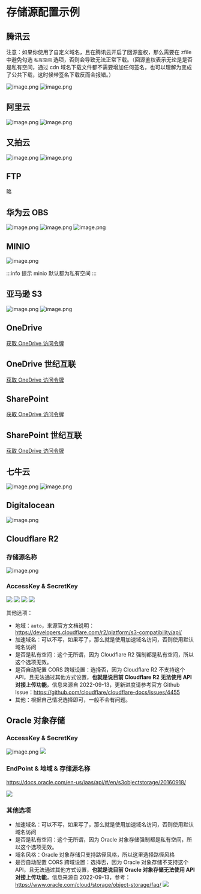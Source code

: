 # 存储源配置示例


## 腾讯云

注意：如果你使用了自定义域名，且在腾讯云开启了回源鉴权，那么需要在 zfile 中避免勾选 `私有空间` 选项，否则会导致无法正常下载。（回源鉴权表示无论是是否是私有空间，通过 cdn 域名下载文件都不需要增加任何签名，也可以理解为变成了公共下载，这时候带签名下载反而会报错。）

![image.png](/img/2021/02/02/bbacbde02cbf1.png)
![image.png](/img/2021/02/02/7481915cdfc66.png)

## 阿里云

![image.png](/img/2021/02/02/6959326cd2f51.png)
![image.png](/img/2021/02/02/61f85ce6eea34.png)

## 又拍云

![image.png](/img/2021/02/02/0bde5fb4b8262.png)
![image.png](/img/2021/02/02/83b0e5587ecc8.png)

## FTP

略

## 华为云 OBS

![image.png](/img/2021/02/02/7685d2767249c.png)
![image.png](/img/2021/02/02/2e88a064f214a.png)
![image.png](/img/2021/02/02/e06e5acf5cbd4.png)

## MINIO

![image.png](/img/2021/02/02/28a84a246fa2f.png)

:::info 提示
minio 默认都为私有空间
:::


## 亚马逊 S3

![image.png](/img/2021/02/02/0f839c8ccd455.png)
![image.png](/img/2021/02/03/9e67ec52889ef.png)

## OneDrive

[获取 OneDrive 访问令牌](https://zfile.jun6.net/onedrive/authorize)

## OneDrive 世纪互联

[获取 OneDrive 访问令牌](https://zfile.jun6.net/onedrive/china-authorize)

## SharePoint

[获取 OneDrive 访问令牌](https://zfile.jun6.net/onedrive/authorize)

## SharePoint 世纪互联

[获取 OneDrive 访问令牌](https://zfile.jun6.net/onedrive/china-authorize)

## 七牛云

![image.png](/img/2021/02/02/9c98f9065155a.png)
![image.png](/img/2021/02/02/d53fffa31645d.png)


## Digitalocean

![image.png](/img/2021/10/07/4981f0deacd16.png)


## Cloudflare R2

### 存储源名称
![image.png](/img/2022/09/13/CCUXOv.png)
### AccessKey & SecretKey
![](/img/2022/09/13/o50HaX.png)
![](/img/2022/09/13/7xfiJb.png)
![](/img/2022/09/13/P0WMCD.jpg)
![](/img/2022/09/13/NnzwWc.png)

其他选项：
- 地域：`auto`，来源官方文档说明：https://developers.cloudflare.com/r2/platform/s3-compatibility/api/
- 加速域名：可以不写，如果写了，那么就是使用加速域名访问，否则使用默认域名访问
- 是否是私有空间：这个无所谓，因为 Cloudflare R2 强制都是私有空间，所以这个选项无效。
- 是否自动配置 CORS 跨域设置：选择否，因为 Cloudflare R2 不支持这个 API，且无法通过其他方式设置，**也就是说目前 Cloudflare R2 无法使用 API 对接上传功能**，信息来源自 2022-09-13，更新进度请参考官方 Github Issue：https://github.com/cloudflare/cloudflare-docs/issues/4455
- 其他：根据自己情况选择即可，一般不会有问题。

## Oracle 对象存储

### AccessKey & SecretKey

![image.png](/img/2022/09/13/QY6rQD.png)
![](/img/2022/09/13/H8KqtE.jpg)

### EndPoint & 地域 & 存储源名称

https://docs.oracle.com/en-us/iaas/api/#/en/s3objectstorage/20160918/

![](/img/2022/09/13/nU2Hdy.png)

### 其他选项

- 加速域名：可以不写，如果写了，那么就是使用加速域名访问，否则使用默认域名访问
- 是否是私有空间：这个无所谓，因为 Oracle 对象存储强制都是私有空间，所以这个选项无效。
- 域名风格：Oracle 对象存储只支持路径风格，所以这里选择路径风格
- 是否自动配置 CORS 跨域设置：选择否，因为 Oracle 对象存储不支持这个 API，且无法通过其他方式设置，**也就是说目前 Oracle 对象存储无法使用 API 对接上传功能**，信息来源自 2022-09-13，参考：https://www.oracle.com/cloud/storage/object-storage/faq/
![](/img/2022/09/13/eVwbsT.png)